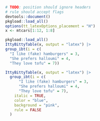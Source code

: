 
```r
# TODO: position should ignore headers
# rule should accept flags
devtools::document()
pkgload::load_all()
options(tt_latexOptions_placement = "H")
x <- mtcars[1:12, 1:8]

pkgload::load_all()
IttyBittyTable(x, output = "latex") |> 
group_ibt(i = c(
  "I like (fake) hamburgers" = 3,
  "She prefers halloumi" = 4,
  "They love tofu" = 7))
```


```r
IttyBittyTable(x, output = "latex") |> 
  group_ibt(i = c(
      "I like (fake) hamburgers" = 3,
      "She prefers halloumi" = 4,
      "They love tofu" = 7),
    italic = TRUE,
    color = "blue",
    background = "pink",
    rule = FALSE
  )
```
